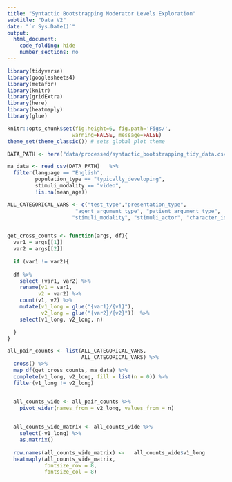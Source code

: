 ```yaml
---
title: "Syntactic Bootstrapping Moderator Levels Exploration"
subtitle: "Data V2"
date: "`r Sys.Date()`"
output: 
  html_document:
    code_folding: hide 
    number_sections: no
---
```



```r
library(tidyverse)
library(googlesheets4)
library(metafor)
library(knitr)
library(gridExtra)
library(here)
library(heatmaply)
library(glue)

```

```r
knitr::opts_chunk$set(fig.height=6, fig.path='Figs/',
                     warning=FALSE, message=FALSE)
theme_set(theme_classic()) # sets global plot theme
```

```r
DATA_PATH <- here("data/processed/syntactic_bootstrapping_tidy_data.csv") # make all variables (i.e. things that might change) as capital letters at the top of the scripts

ma_data <- read_csv(DATA_PATH)   %>%
  filter(language == "English",
         population_type == "typically_developing", 
         stimuli_modality == "video",
         !is.na(mean_age))
```


```r
ALL_CATEGORICAL_VARS <- c("test_type","presentation_type",
                      "agent_argument_type", "patient_argument_type", 
                     "stimuli_modality", "stimuli_actor", "character_identification",   "practice_phase", "test_mass_or_distributed")


get_cross_counts <- function(args, df){
  var1 = args[[1]]
  var2 = args[[2]]
  
  if (var1 != var2){
  
  df %>%
    select_(var1, var2) %>%
    rename(v1 = var1, 
          v2 = var2) %>%
    count(v1, v2) %>%
    mutate(v1_long = glue("{var1}/{v1}"),
           v2_long = glue("{var2}/{v2}"))  %>%
    select(v1_long, v2_long, n) 

  }
}

all_pair_counts <- list(ALL_CATEGORICAL_VARS,
                        ALL_CATEGORICAL_VARS) %>%
  cross() %>%
  map_df(get_cross_counts, ma_data) %>%
  complete(v1_long, v2_long, fill = list(n = 0)) %>%
  filter(v1_long != v2_long)


  all_counts_wide <- all_pair_counts %>%
    pivot_wider(names_from = v2_long, values_from = n) 
  

  all_counts_wide_matrix <- all_counts_wide %>%
    select(-v1_long) %>%
    as.matrix()
  
  row.names(all_counts_wide_matrix) <-   all_counts_wide$v1_long
  heatmaply(all_counts_wide_matrix,
            fontsize_row = 8,
            fontsize_col = 8)
```
